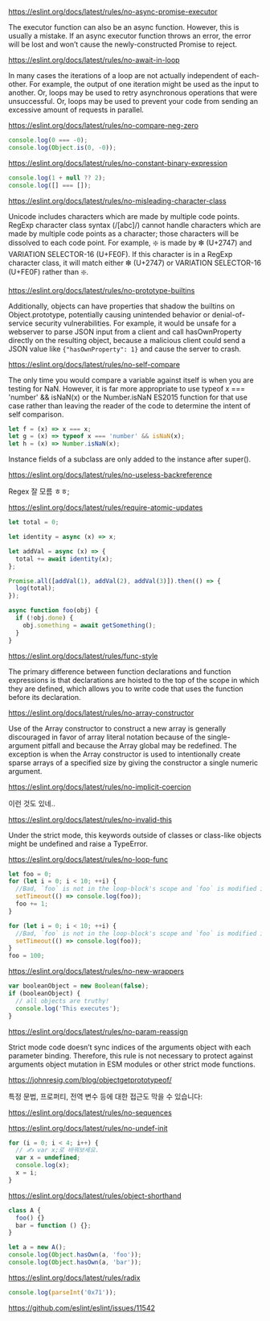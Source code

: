 https://eslint.org/docs/latest/rules/no-async-promise-executor

The executor function can also be an async function. However, this is usually a
mistake. If an async executor function throws an error, the error will be lost
and won’t cause the newly-constructed Promise to reject.

https://eslint.org/docs/latest/rules/no-await-in-loop

In many cases the iterations of a loop are not actually independent of
each-other. For example, the output of one iteration might be used as the input
to another. Or, loops may be used to retry asynchronous operations that were
unsuccessful. Or, loops may be used to prevent your code from sending an
excessive amount of requests in parallel.

https://eslint.org/docs/latest/rules/no-compare-neg-zero

```js
console.log(0 === -0);
console.log(Object.is(0, -0));
```

https://eslint.org/docs/latest/rules/no-constant-binary-expression

```js
console.log(1 + null ?? 2);
console.log([] === []);
```

https://eslint.org/docs/latest/rules/no-misleading-character-class

Unicode includes characters which are made by multiple code points. RegExp
character class syntax (/[abc]/) cannot handle characters which are made by
multiple code points as a character; those characters will be dissolved to each
code point. For example, ❇️ is made by ❇ (U+2747) and VARIATION SELECTOR-16
(U+FE0F). If this character is in a RegExp character class, it will match either
❇ (U+2747) or VARIATION SELECTOR-16 (U+FE0F) rather than ❇️.

https://eslint.org/docs/latest/rules/no-prototype-builtins

Additionally, objects can have properties that shadow the builtins on
Object.prototype, potentially causing unintended behavior or denial-of-service
security vulnerabilities. For example, it would be unsafe for a webserver to
parse JSON input from a client and call hasOwnProperty directly on the resulting
object, because a malicious client could send a JSON value like
`{"hasOwnProperty": 1}` and cause the server to crash.

https://eslint.org/docs/latest/rules/no-self-compare

The only time you would compare a variable against itself is when you are
testing for NaN. However, it is far more appropriate to use typeof x ===
'number' && isNaN(x) or the Number.isNaN ES2015 function for that use case
rather than leaving the reader of the code to determine the intent of self
comparison.

```js
let f = (x) => x === x;
let g = (x) => typeof x === 'number' && isNaN(x);
let h = (x) => Number.isNaN(x);
```

Instance fields of a subclass are only added to the instance after super().

https://eslint.org/docs/latest/rules/no-useless-backreference

Regex 잘 모름 ㅎㅎ;

https://eslint.org/docs/latest/rules/require-atomic-updates

```js
let total = 0;

let identity = async (x) => x;

let addVal = async (x) => {
  total += await identity(x);
};

Promise.all([addVal(1), addVal(2), addVal(3)]).then(() => {
  log(total);
});
```

```js
async function foo(obj) {
  if (!obj.done) {
    obj.something = await getSomething();
  }
}
```

https://eslint.org/docs/latest/rules/func-style

The primary difference between function declarations and function expressions is
that declarations are hoisted to the top of the scope in which they are defined,
which allows you to write code that uses the function before its declaration.

https://eslint.org/docs/latest/rules/no-array-constructor

Use of the Array constructor to construct a new array is generally discouraged
in favor of array literal notation because of the single-argument pitfall and
because the Array global may be redefined. The exception is when the Array
constructor is used to intentionally create sparse arrays of a specified size by
giving the constructor a single numeric argument.

https://eslint.org/docs/latest/rules/no-implicit-coercion

이런 것도 있네..

https://eslint.org/docs/latest/rules/no-invalid-this

Under the strict mode, this keywords outside of classes or class-like objects
might be undefined and raise a TypeError.

https://eslint.org/docs/latest/rules/no-loop-func

```js
let foo = 0;
for (let i = 0; i < 10; ++i) {
  //Bad, `foo` is not in the loop-block's scope and `foo` is modified in/after the loop
  setTimeout(() => console.log(foo));
  foo += 1;
}
```

```js
for (let i = 0; i < 10; ++i) {
  //Bad, `foo` is not in the loop-block's scope and `foo` is modified in/after the loop
  setTimeout(() => console.log(foo));
}
foo = 100;
```

https://eslint.org/docs/latest/rules/no-new-wrappers

```js
var booleanObject = new Boolean(false);
if (booleanObject) {
  // all objects are truthy!
  console.log('This executes');
}
```

https://eslint.org/docs/latest/rules/no-param-reassign

Strict mode code doesn’t sync indices of the arguments object with each
parameter binding. Therefore, this rule is not necessary to protect against
arguments object mutation in ESM modules or other strict mode functions.

https://johnresig.com/blog/objectgetprototypeof/

특정 문법, 프로퍼티, 전역 변수 등에 대한 접근도 막을 수 있습니다:

https://eslint.org/docs/latest/rules/no-sequences

https://eslint.org/docs/latest/rules/no-undef-init

```js
for (i = 0; i < 4; i++) {
  // ✍️ var x;로 바꿔보세요.
  var x = undefined;
  console.log(x);
  x = i;
}
```

https://eslint.org/docs/latest/rules/object-shorthand

```js
class A {
  foo() {}
  bar = function () {};
}

let a = new A();
console.log(Object.hasOwn(a, 'foo'));
console.log(Object.hasOwn(a, 'bar'));
```

https://eslint.org/docs/latest/rules/radix

```js
console.log(parseInt('0x71'));
```

https://github.com/eslint/eslint/issues/11542
